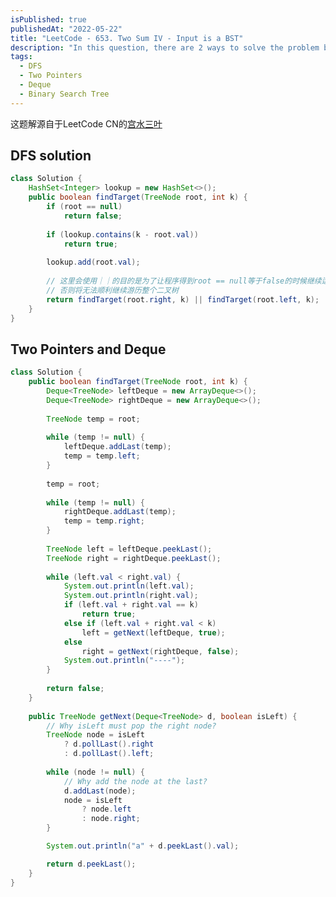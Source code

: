 ```yaml
---
isPublished: true
publishedAt: "2022-05-22"
title: "LeetCode - 653. Two Sum IV - Input is a BST"
description: "In this question, there are 2 ways to solve the problem by using Depth First Search and Two Pointers."
tags:
  - DFS
  - Two Pointers
  - Deque
  - Binary Search Tree
---
```


这题解源自于LeetCode CN的[宫水三叶](https://leetcode.cn/u/ac_oier/)

## DFS solution
```java showLineNumbers
class Solution {
    HashSet<Integer> lookup = new HashSet<>();
    public boolean findTarget(TreeNode root, int k) {
        if (root == null)
            return false;
        
        if (lookup.contains(k - root.val))
            return true;
        
        lookup.add(root.val);
        
        // 这里会使用｜｜的目的是为了让程序得到root == null等于false的时候继续运行
        // 否则将无法顺利继续游历整个二叉树
        return findTarget(root.right, k) || findTarget(root.left, k);
    }
}
```

## Two Pointers and Deque
```java {44, 45, 46, 47, 48, 49, 50} showLineNumbers
class Solution {
    public boolean findTarget(TreeNode root, int k) {
        Deque<TreeNode> leftDeque = new ArrayDeque<>();
        Deque<TreeNode> rightDeque = new ArrayDeque<>();
        
        TreeNode temp = root;
        
        while (temp != null) {
            leftDeque.addLast(temp);
            temp = temp.left;
        }
        
        temp = root;
        
        while (temp != null) {
            rightDeque.addLast(temp);
            temp = temp.right;
        }
        
        TreeNode left = leftDeque.peekLast();
        TreeNode right = rightDeque.peekLast();
        
        while (left.val < right.val) {
            System.out.println(left.val);
            System.out.println(right.val);
            if (left.val + right.val == k)
                return true;
            else if (left.val + right.val < k)
                left = getNext(leftDeque, true);
            else
                right = getNext(rightDeque, false);
            System.out.println("----");
        }
        
        return false;
    }
    
    public TreeNode getNext(Deque<TreeNode> d, boolean isLeft) {
        // Why isLeft must pop the right node?
        TreeNode node = isLeft 
            ? d.pollLast().right 
            : d.pollLast().left;
        
        while (node != null) {
            // Why add the node at the last?
            d.addLast(node);
            node = isLeft 
                ? node.left 
                : node.right;
        }

        System.out.println("a" + d.peekLast().val);

        return d.peekLast();
    }
}
```